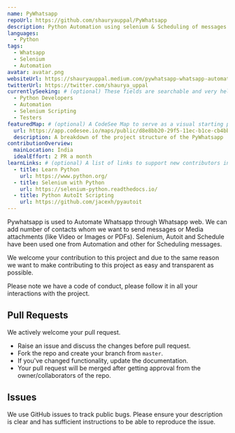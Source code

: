 ```yaml
---
name: PyWhatsapp
repoUrl: https://github.com/shauryauppal/PyWhatsapp
description: Python Automation using selenium & Scheduling of messages and media
languages:
  - Python
tags:
  - Whatsapp
  - Selenium
  - Automation
avatar: avatar.png
websiteUrl: https://shauryauppal.medium.com/pywhatsapp-whatsapp-automation-cfe972e7d50a
twitterUrl: https://twitter.com/shaurya_uppal
currentlySeeking: # (optional) These fields are searchable and very helpful for contributors to match well with your project
  - Python Developers
  - Automation
  - Selenium Scripting
  - Testers
featuredMap: # (optional) A CodeSee Map to serve as a visual starting point for contributors
  url: https://app.codesee.io/maps/public/d8e8bb20-29f5-11ec-b1ce-cb4bb2caa6dd
  description: A breakdown of the project structure of the PyWhatsapp
contributionOverview: 
  mainLocation: India
  idealEffort: 2 PR a month
learnLinks: # (optional) A list of links to support new contributors in learning about your project and tech stack and culture / community
  - title: Learn Python
    url: https://www.python.org/
  - title: Selenium with Python
    url: https://selenium-python.readthedocs.io/
  - title: Python AutoIt Scripting
    url: https://github.com/jacexh/pyautoit
---
```


<!-- Divide your content into sections using our handy shortcodes. Each section is optional -->

<Overview>
Pywhatsapp is used to Automate Whatsapp through Whatsapp web. We can add number of contacts whom we want to send messages or Media attachments (like Video or Images or PDFs). Selenium, Autoit and Schedule have been used one from Automation and other for Scheduling messages.
</Overview>

<Contributing>

We welcome your contribution to this project and due to the same reason we want to make contributing to this project as easy and transparent as possible.

Please note we have a code of conduct, please follow it in all your interactions with the project.

## Pull Requests
We actively welcome your pull request.

* Raise an issue and discuss the changes before pull request.
* Fork the repo and create your branch from `master`.
* If you've changed functionality, update the documentation.
* Your pull request will be merged after getting approval from the owner/collaborators of the repo.

## Issues
We use GitHub issues to track public bugs. Please ensure your description is clear and has sufficient instructions to be able to reproduce the issue.

</Contributing>